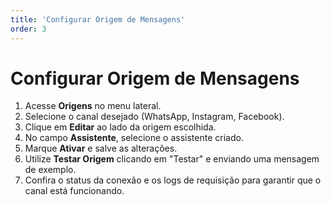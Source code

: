 ```yaml
---
title: 'Configurar Origem de Mensagens'
order: 3
---
```


# Configurar Origem de Mensagens

1. Acesse **Origens** no menu lateral.
2. Selecione o canal desejado (WhatsApp, Instagram, Facebook).
3. Clique em **Editar** ao lado da origem escolhida.
4. No campo **Assistente**, selecione o assistente criado.
5. Marque **Ativar** e salve as alterações.
6. Utilize **Testar Origem** clicando em "Testar" e enviando uma mensagem de exemplo.
7. Confira o status da conexão e os logs de requisição para garantir que o canal está funcionando. 
